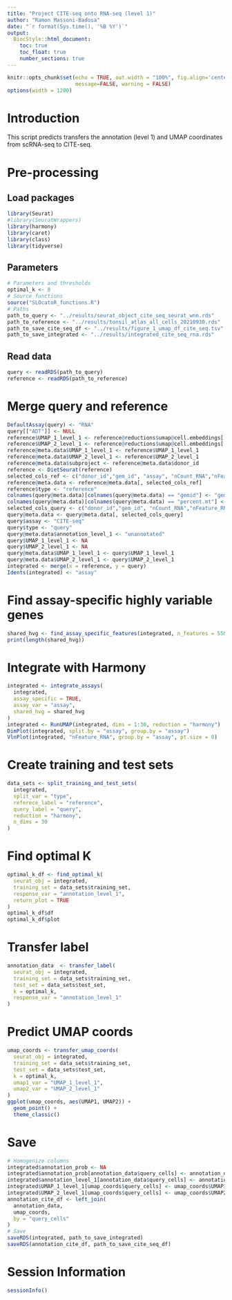 ```yaml
---
title: "Project CITE-seq onto RNA-seq (level 1)"
author: "Ramon Massoni-Badosa"
date: "`r format(Sys.time(), '%B %Y')`"
output:
  BiocStyle::html_document:
    toc: true
    toc_float: true
    number_sections: true
---
```


```r
knitr::opts_chunk$set(echo = TRUE, out.width = "100%", fig.align='center',
                      message=FALSE, warning = FALSE)
options(width = 1200)
```


# Introduction

This script predicts transfers the annotation (level 1) and UMAP coordinates from scRNA-seq to CITE-seq.


# Pre-processing

## Load packages

```r
library(Seurat)
#library(SeuratWrappers)
library(harmony)
library(caret)
library(class)
library(tidyverse)
```


## Parameters

```r
# Parameters and thresholds
optimal_k <- 8
# Source functions
source("SLOcatoR_functions.R")
# Paths
path_to_query <- "../results/seurat_object_cite_seq_seurat_wnn.rds"
path_to_reference <- "../results/tonsil_atlas_all_cells_20210930.rds"
path_to_save_cite_seq_df <- "../results/figure_1_umap_df_cite_seq.tsv"
path_to_save_integrated <- "../results/integrated_cite_seq_rna.rds"
```


## Read data

```r
query <- readRDS(path_to_query)
reference <- readRDS(path_to_reference)
```


# Merge query and reference

```r
DefaultAssay(query) <- "RNA"
query[["ADT"]] <- NULL
reference$UMAP_1_level_1 <- reference@reductions$umap@cell.embeddings[, "UMAP_1"]
reference$UMAP_2_level_1 <- reference@reductions$umap@cell.embeddings[, "UMAP_2"]
reference@meta.data$UMAP_1_level_1 <- reference$UMAP_1_level_1
reference@meta.data$UMAP_2_level_1 <- reference$UMAP_2_level_1
reference@meta.data$subproject <- reference@meta.data$donor_id 
reference <- DietSeurat(reference)
selected_cols_ref <- c("donor_id","gem_id", "assay", "nCount_RNA","nFeature_RNA", "pct_mt","annotation_level_1",     "scrublet_doublet_scores", "scrublet_predicted_doublet", "UMAP_1_level_1", "UMAP_2_level_1")
reference@meta.data <- reference@meta.data[, selected_cols_ref]
reference$type <- "reference"
colnames(query@meta.data)[colnames(query@meta.data) == "gemid"] <- "gem_id" 
colnames(query@meta.data)[colnames(query@meta.data) == "percent.mt"] <- "pct_mt" 
selected_cols_query <- c("donor_id","gem_id", "nCount_RNA","nFeature_RNA","pct_mt","scrublet_doublet_scores", "scrublet_predicted_doublet")
query@meta.data <- query@meta.data[, selected_cols_query]
query$assay <- "CITE-seq"
query$type <- "query"
query@meta.data$annotation_level_1 <- "unannotated"
query$UMAP_1_level_1 <- NA
query$UMAP_2_level_1 <- NA
query@meta.data$UMAP_1_level_1 <- query$UMAP_1_level_1
query@meta.data$UMAP_2_level_1 <- query$UMAP_2_level_1
integrated <- merge(x = reference, y = query)
Idents(integrated) <- "assay"
```


# Find assay-specific highly variable genes

```r
shared_hvg <- find_assay_specific_features(integrated, n_features = 5500)
print(length(shared_hvg))
```


# Integrate with Harmony

```r
integrated <- integrate_assays(
  integrated,
  assay_specific = TRUE,
  assay_var = "assay",
  shared_hvg = shared_hvg
)
integrated <- RunUMAP(integrated, dims = 1:30, reduction = "harmony")
DimPlot(integrated, split.by = "assay", group.by = "assay")
VlnPlot(integrated, "nFeature_RNA", group.by = "assay", pt.size = 0)
```


# Create training and test sets

```r
data_sets <- split_training_and_test_sets(
  integrated,
  split_var = "type",
  referece_label = "reference",
  query_label = "query",
  reduction = "harmony",
  n_dims = 30
)
```


# Find optimal K

```r
optimal_k_df <- find_optimal_k(
  seurat_obj = integrated,
  training_set = data_sets$training_set,
  response_var = "annotation_level_1",
  return_plot = TRUE
)
optimal_k_df$df
optimal_k_df$plot
```


# Transfer label

```r
annotation_data  <- transfer_label(
  seurat_obj = integrated,
  training_set = data_sets$training_set,
  test_set = data_sets$test_set,
  k = optimal_k,
  response_var = "annotation_level_1"
)
```


# Predict UMAP coords

```r
umap_coords <- transfer_umap_coords(
  seurat_obj = integrated,
  training_set = data_sets$training_set,
  test_set = data_sets$test_set,
  k = optimal_k,
  umap1_var = "UMAP_1_level_1",
  umap2_var = "UMAP_2_level_1"
)
ggplot(umap_coords, aes(UMAP1, UMAP2)) +
  geom_point() +
  theme_classic()
```


# Save

```r
# Homogenize columns
integrated$annotation_prob <- NA
integrated$annotation_prob[annotation_data$query_cells] <- annotation_data$annotation_prob
integrated$annotation_level_1[annotation_data$query_cells] <- annotation_data$annotation
integrated$UMAP_1_level_1[umap_coords$query_cells] <- umap_coords$UMAP1
integrated$UMAP_2_level_1[umap_coords$query_cells] <- umap_coords$UMAP2
annotation_cite_df <- left_join(
  annotation_data,
  umap_coords,
  by = "query_cells"
)
# Save
saveRDS(integrated, path_to_save_integrated)
saveRDS(annotation_cite_df, path_to_save_cite_seq_df)
```


# Session Information

```r
sessionInfo()
```
